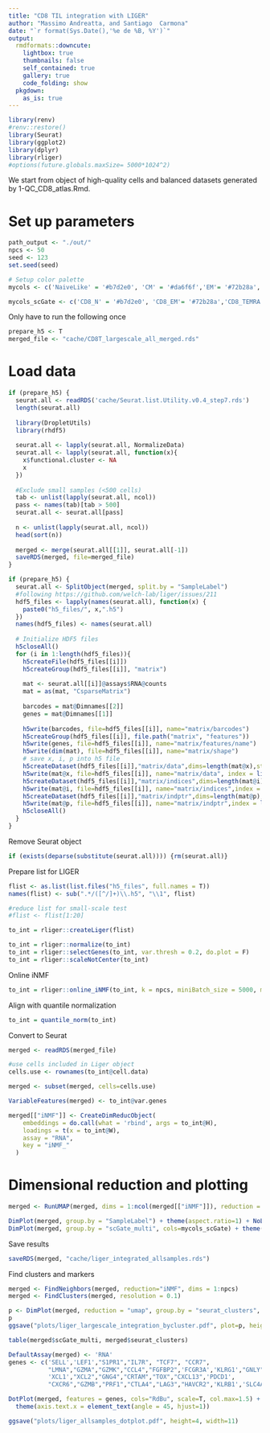 ```yaml
---
title: "CD8 TIL integration with LIGER"
author: "Massimo Andreatta, and Santiago  Carmona"
date: "`r format(Sys.Date(),'%e de %B, %Y')`"
output: 
  rmdformats::downcute:
    lightbox: true
    thumbnails: false
    self_contained: true
    gallery: true
    code_folding: show
  pkgdown:
    as_is: true
---
```


```r
library(renv)
#renv::restore()
library(Seurat)
library(ggplot2)
library(dplyr)
library(rliger)
#options(future.globals.maxSize= 5000*1024^2)
```

We start from object of high-quality cells and balanced datasets generated by 1-QC_CD8_atlas.Rmd.

# Set up parameters

```r
path_output <- "./out/"
npcs <- 50
seed <- 123
set.seed(seed)

# Setup color palette
mycols <- c('NaiveLike' = '#b7d2e0', 'CM' = '#da6f6f','EM'= '#72b28a','TEMRA' = '#e5bfaf', 'TPEX' = '#aca6e0' , 'TEX' ='#f5d39f', "MAIT" = '#fdbfd4')

mycols_scGate <- c('CD8_N' = '#b7d2e0', 'CD8_EM'= '#72b28a','CD8_TEMRA' = '#e5bfaf', 'CD8_TPEX' = '#aca6e0' , 'CD8_TEX' ='#f5d39f', "CD8_MAIT" = '#fdbfd4')
```

Only have to run the following once
```r
prepare_h5 <- T
merged_file <- "cache/CD8T_largescale_all_merged.rds"
```

# Load data

```r
if (prepare_h5) {
  seurat.all <- readRDS('cache/Seurat.list.Utility.v0.4_step7.rds')
  length(seurat.all)
  
  library(DropletUtils)
  library(rhdf5)
  
  seurat.all <- lapply(seurat.all, NormalizeData)
  seurat.all <- lapply(seurat.all, function(x){
    x$functional.cluster <- NA
    x
  })
  
  #Exclude small samples (<500 cells)
  tab <- unlist(lapply(seurat.all, ncol))
  pass <- names(tab)[tab > 500]
  seurat.all <- seurat.all[pass]
  
  n <- unlist(lapply(seurat.all, ncol))
  head(sort(n))
  
  merged <- merge(seurat.all[[1]], seurat.all[-1])
  saveRDS(merged, file=merged_file)
}
```


```r
if (prepare_h5) {
  seurat.all <- SplitObject(merged, split.by = "SampleLabel")
  #following https://github.com/welch-lab/liger/issues/211
  hdf5_files <- lapply(names(seurat.all), function(x) {
    paste0("h5_files/", x,".h5")
  })
  names(hdf5_files) <- names(seurat.all)
  
  # Initialize HDF5 files
  h5closeAll()
  for (i in 1:length(hdf5_files)){
    h5createFile(hdf5_files[[i]])
    h5createGroup(hdf5_files[[i]], "matrix")
    
    mat <- seurat.all[[i]]@assays$RNA@counts
    mat = as(mat, "CsparseMatrix")
    
    barcodes = mat@Dimnames[[2]]
    genes = mat@Dimnames[[1]]
    
    h5write(barcodes, file=hdf5_files[[i]], name="matrix/barcodes")
    h5createGroup(hdf5_files[[i]], file.path("matrix", "features"))
    h5write(genes, file=hdf5_files[[i]], name="matrix/features/name")
    h5write(dim(mat), file=hdf5_files[[i]], name="matrix/shape")
    # save x, i, p into h5 file
    h5createDataset(hdf5_files[[i]],"matrix/data",dims=length(mat@x),storage.mode="double", chunk = 500)
    h5write(mat@x, file=hdf5_files[[i]], name="matrix/data", index = list(1:length(mat@x)))
    h5createDataset(hdf5_files[[i]],"matrix/indices",dims=length(mat@i),storage.mode="integer", chunk = 500)
    h5write(mat@i, file=hdf5_files[[i]], name="matrix/indices",index = list(1:length(mat@i))) # already zero-indexed.
    h5createDataset(hdf5_files[[i]],"matrix/indptr",dims=length(mat@p),storage.mode="integer", chunk = 500)
    h5write(mat@p, file=hdf5_files[[i]], name="matrix/indptr",index = list(1:length(mat@p)))
    h5closeAll()
  }
}
```

Remove Seurat object
```r
if (exists(deparse(substitute(seurat.all)))) {rm(seurat.all)}
```

Prepare list for LIGER
```r
flist <- as.list(list.files("h5_files", full.names = T))
names(flist) <- sub(".*/([^/]+)\\.h5", "\\1", flist)

#reduce list for small-scale test
#flist <- flist[1:20]

to_int = rliger::createLiger(flist)
```

```r
to_int = rliger::normalize(to_int)
to_int = rliger::selectGenes(to_int, var.thresh = 0.2, do.plot = F)
to_int = rliger::scaleNotCenter(to_int)
```

Online iNMF
```r
to_int = rliger::online_iNMF(to_int, k = npcs, miniBatch_size = 5000, max.epochs = 5)
```

Align with quantile normalization
```r
to_int = quantile_norm(to_int)
```

Convert to Seurat
```r
merged <- readRDS(merged_file)

#use cells included in Liger object
cells.use <- rownames(to_int@cell.data)

merged <- subset(merged, cells=cells.use)

VariableFeatures(merged) <- to_int@var.genes

merged[["iNMF"]] <- CreateDimReducObject(
    embeddings = do.call(what = 'rbind', args = to_int@H),
    loadings = t(x = to_int@W),
    assay = "RNA",
    key = "iNMF_"
  )
```

# Dimensional reduction and plotting
```r
merged <- RunUMAP(merged, dims = 1:ncol(merged[["iNMF"]]), reduction = "iNMF")

DimPlot(merged, group.by = "SampleLabel") + theme(aspect.ratio=1) + NoLegend()
DimPlot(merged, group.by = "scGate_multi", cols=mycols_scGate) + theme(aspect.ratio=1)
```
Save results
```r
saveRDS(merged, "cache/liger_integrated_allsamples.rds")
```

Find clusters and markers
```r
merged <- FindNeighbors(merged, reduction="iNMF", dims = 1:npcs)
merged <- FindClusters(merged, resolution = 0.1)

p <- DimPlot(merged, reduction = "umap", group.by = "seurat_clusters", label = T) + theme(aspect.ratio = 1)
p
ggsave("plots/liger_largescale_integration_bycluster.pdf", plot=p, height=4, width=6)

table(merged$scGate_multi, merged$seurat_clusters)
```
```r
DefaultAssay(merged) <- 'RNA'
genes <- c('SELL','LEF1',"S1PR1","IL7R", "TCF7", "CCR7",
           "LMNA","GZMA","GZMK","CCL4","FGFBP2",'FCGR3A','KLRG1',"GNLY",
           'XCL1',"XCL2","GNG4","CRTAM","TOX","CXCL13",'PDCD1',
           "CXCR6","GZMB","PRF1","CTLA4","LAG3","HAVCR2",'KLRB1','SLC4A10','TRAV1-2')

DotPlot(merged, features = genes, cols="RdBu", scale=T, col.max=1.5) +
  theme(axis.text.x = element_text(angle = 45, hjust=1))

ggsave("plots/liger_allsamples_dotplot.pdf", height=4, width=11)
```
